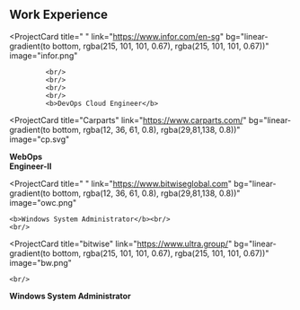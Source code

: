 ## Work Experience

<ProjectCard
  title=" "
  link="https://www.infor.com/en-sg"
  bg="linear-gradient(to bottom, rgba(215, 101, 101, 0.67), rgba(215, 101, 101, 0.67))"
  image="infor.png"
>
             <br/>
             <br/>
             <br/>
             <br/>
             <b>DevOps Cloud Engineer</b>
</ProjectCard>

<ProjectCard
  title="Carparts"
  link="https://www.carparts.com/"
  bg="linear-gradient(to bottom, rgba(12, 36, 61, 0.8), rgba(29,81,138, 0.8))"
  image="cp.svg"
>
  <b>WebOps<br/>
  Engineer-II</b>
    <br/>
</ProjectCard>

<ProjectCard
  title=" "
  link="https://www.bitwiseglobal.com"
  bg="linear-gradient(to bottom, rgba(12, 36, 61, 0.8), rgba(29,81,138, 0.8))"
  image="owc.png"
>
    <b>Windows System Administrator</b><br/>
    <br/>
</ProjectCard>

<ProjectCard
  title="bitwise"
  link="https://www.ultra.group/"
  bg="linear-gradient(to bottom, rgba(215, 101, 101, 0.67), rgba(215, 101, 101, 0.67))"
  image="bw.png"
>
    <br/>
<b>Windows System Administrator</b><br/>
    <br/>
</ProjectCard>
